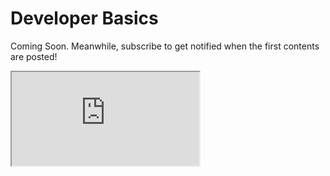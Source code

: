 # Developer Basics
 
Coming Soon. Meanwhile, subscribe to get notified when the first contents are posted!

<iframe src="https://codewithmukesh.substack.com/embed"></iframe>
